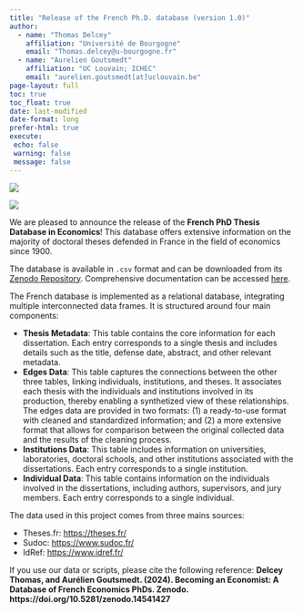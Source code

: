 ```yaml
---
title: "Release of the French Ph.D. database (version 1.0)"
author: 
  - name: "Thomas Delcey"
    affiliation: "Université de Bourgogne"
    email: "Thomas.delcey@u-bourgogne.fr"
  - name: "Aurelien Goutsmedt"
    affiliation: "UC Louvain; ICHEC"
    email: "aurelien.goutsmedt[at]uclouvain.be" 
page-layout: full
toc: true
toc_float: true
date: last-modified
date-format: long
prefer-html: true
execute:
 echo: false
 warning: false
 message: false
---
```


::: {.column-margin}
![](../../assets/french_logo.png)
::: 

[![](https://zenodo.org/badge/DOI/10.5281/zenodo.14541427.svg)](https://doi.org/10.5281/zenodo.14541427){fig-align=center}

We are pleased to announce the release of the **French PhD Thesis Database in Economics**! This database offers extensive information on the majority of doctoral theses defended in France in the field of economics since 1900.

The database is available in `.csv` format and can be downloaded from its [Zenodo Repository](../../../../data/french/). Comprehensive documentation can be accessed [here](../../../../documentation/french/).

The French database is implemented as a relational database, integrating multiple interconnected data frames. It is structured around four main components:

- **Thesis Metadata**: This table contains the core information for each dissertation. Each entry corresponds to a single thesis and includes details such as the title, defense date, abstract, and other relevant metadata.
- **Edges Data**: This table captures the connections between the other three tables, linking individuals, institutions, and theses. It associates each thesis with the individuals and institutions involved in its production, thereby enabling a synthetized view of these relationships. The edges data are provided in two formats: (1) a ready-to-use format with cleaned and standardized information; and (2) a more   extensive format that allows for comparison between the original  collected data and the results of the cleaning process.
- **Institutions Data**: This table includes information on universities, laboratories, doctoral schools, and other institutions associated with the dissertations. Each entry corresponds to a single institution.
- **Individual Data**: This table contains information on the individuals involved in the dissertations, including authors, supervisors, and jury members. Each entry corresponds to a single individual.

The data used in this project comes from three mains sources: 

- Theses.fr: [https://theses.fr/](https://theses.fr/)
- Sudoc:  [https://www.sudoc.fr/](https://www.sudoc.fr/)
- IdRef:  [https://www.idref.fr/](https://www.idref.fr/)

If you use our data or scripts, please cite the following reference: **Delcey Thomas, and Aurélien Goutsmedt. (2024). Becoming an Economist: A Database of French Economics PhDs. Zenodo. https://doi.org/10.5281/zenodo.14541427**


